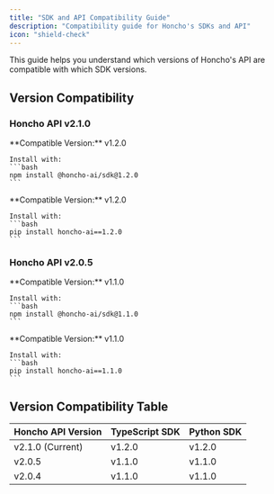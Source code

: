 ```yaml
---
title: "SDK and API Compatibility Guide"
description: "Compatibility guide for Honcho's SDKs and API"
icon: "shield-check"
---
```


This guide helps you understand which versions of Honcho's API are compatible with which SDK versions.

## Version Compatibility

### Honcho API v2.1.0

<CardGroup cols={2}>
  <Card title="TypeScript SDK" icon="js">
    **Compatible Version:** v1.2.0
    
    Install with:
    ```bash
    npm install @honcho-ai/sdk@1.2.0
    ```
  </Card>
  
  <Card title="Python SDK" icon="python">
    **Compatible Version:** v1.2.0

    Install with:
    ```bash
    pip install honcho-ai==1.2.0
    ```
  </Card>
</CardGroup>

### Honcho API v2.0.5

<CardGroup cols={2}>
  <Card title="TypeScript SDK" icon="js">
    **Compatible Version:** v1.1.0
    
    Install with:
    ```bash
    npm install @honcho-ai/sdk@1.1.0
    ```
  </Card>
  
  <Card title="Python SDK" icon="python">
    **Compatible Version:** v1.1.0
    
    Install with:
    ```bash
    pip install honcho-ai==1.1.0
    ```
  </Card>
</CardGroup>

## Version Compatibility Table

| Honcho API Version | TypeScript SDK | Python SDK |
|-------------------|---------------|------------|
| v2.1.0 (Current) | v1.2.0 | v1.2.0 | Latest release |
| v2.0.5 | v1.1.0 | v1.1.0 |
| v2.0.4 | v1.1.0 | v1.1.0 |
